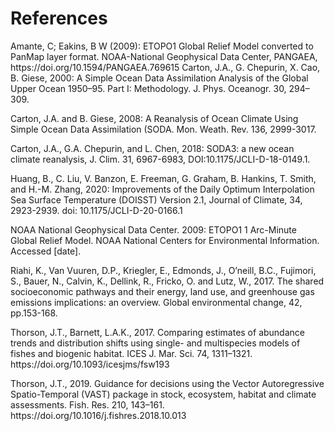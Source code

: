 # References

Amante, C; Eakins, B W (2009): ETOPO1 Global Relief Model converted to PanMap layer format. NOAA-National Geophysical Data Center, PANGAEA, https://doi.org/10.1594/PANGAEA.769615
Carton, J.A., G. Chepurin, X. Cao, B. Giese, 2000: A Simple Ocean Data Assimilation Analysis of the Global Upper Ocean 1950–95. Part I: Methodology. J. Phys. Oceanogr. 30, 294–309.

Carton, J.A. and B. Giese, 2008: A Reanalysis of Ocean Climate Using Simple Ocean Data Assimilation (SODA. Mon. Weath. Rev. 136, 2999-3017.

Carton, J.A., G.A. Chepurin, and L. Chen, 2018: SODA3: a new ocean climate reanalysis, J. Clim. 31, 6967-6983, DOI:10.1175/JCLI-D-18-0149.1.

Huang, B., C. Liu, V. Banzon, E. Freeman, G. Graham, B. Hankins, T. Smith, and H.-M. Zhang, 2020: Improvements of the Daily Optimum Interpolation Sea Surface Temperature (DOISST) Version 2.1, Journal of Climate, 34, 2923-2939. doi: 10.1175/JCLI-D-20-0166.1

NOAA National Geophysical Data Center. 2009: ETOPO1 1 Arc-Minute Global Relief Model. NOAA National Centers for Environmental Information. Accessed [date].

Riahi, K., Van Vuuren, D.P., Kriegler, E., Edmonds, J., O’neill, B.C., Fujimori, S., Bauer, N., Calvin, K., Dellink, R., Fricko, O. and Lutz, W., 2017. The shared socioeconomic pathways and their energy, land use, and greenhouse gas emissions implications: an overview. Global environmental change, 42, pp.153-168.

Thorson, J.T., Barnett, L.A.K., 2017. Comparing estimates of abundance trends and distribution shifts using single- and multispecies models of fishes and biogenic habitat. ICES J. Mar. Sci. 74, 1311–1321. https://doi.org/10.1093/icesjms/fsw193

Thorson, J.T., 2019. Guidance for decisions using the Vector Autoregressive Spatio-Temporal (VAST) package in stock, ecosystem, habitat and climate assessments. Fish. Res. 210, 143–161. https://doi.org/10.1016/j.fishres.2018.10.013

